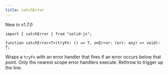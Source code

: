 ```yaml
---
title: catchError
---
```


<Callout>
New in v1.7.0
</Callout>

```tsx
import { catchError } from "solid-js";

function catchError<T>(tryFn: () => T, onError: (err: any) => void): T;
```

Wraps a `tryFn` with an error handler that fires if an error occurs below that point. 
Only the nearest scope error handlers execute. 
Rethrow to trigger up the line.